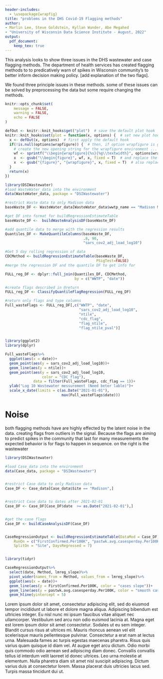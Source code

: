 ```yaml
---
header-includes:
  - \usepackage{wrapfig}
title: "problems in the DHS Covid-19 Flagging methods"
author:
- Marlin Lee, Steve Goldstein, Kyllan Wunder, Abe Megahed
- "University of Wisconsin Data Science Institute - August, 2022"
output:
  pdf_document:
    keep_tex: true
---
```


This analysis looks to show three issues in the DHS wastewater and case flagging methods.
The department of health services has created flagging methods to to predicatively warn of 
spikes in Wisconsin community's to better inform decision making policy. 
[add explanation of the two flags].

We found three principle issues in these methods. some of these issues can be solved 
by preprocessing the data but some require changing the methods.

```r
knitr::opts_chunk$set(
	message = FALSE,
	warning = FALSE,
	echo = FALSE
)

defOut <- knitr::knit_hooks$get("plot")  # save the default plot hook 
knitr::knit_hooks$set(plot = function(x, options) {  # set new plot hook ...
  x <- defOut(x, options)  # first apply the default hook
  if(!is.null(options$wrapfigure)) {  # then, if option wrapfigure is given ...
    # create the new opening string for the wrapfigure environment ...
    wf <- sprintf("\\begin{wrapfigure}{%s}{%g\\textwidth}", options$wrapfigure[[1]], options$wrapfigure[[2]])
    x  <- gsub("\\begin{figure}", wf, x, fixed = T)  # and replace the default one with it.
    x  <- gsub("{figure}", "{wrapfigure}", x, fixed = T)  # also replace the environment ending
  }
  return(x)
})
```

```r
library(DSIWastewater)
#load WasteWater_data into the environment
data(WasteWater_data, package = "DSIWastewater")

#restrict Waste data to only Madison data
baseWaste_DF <- WasteWater_data[WasteWater_data$wwtp_name == "Madison MSD WWTF",]

#get DF into format for buildRegressionEstimateTable
baseWaste_DF <-  buildWasteAnalysisDF(baseWaste_DF)

#add quantile data to merge with the regression results
Quantiles_DF <- MakeQuantileColumns(baseWaste_DF,
                                    .8, 90,
                                    "sars_cov2_adj_load_log10")

#Get 5 day rolling regression of data
CDCMethod <- buildRegressionEstimateTable(baseWaste_DF, 
                                          PSigTest=FALSE)
#merge the regression DF and the quantile DF to get info for 

FULL_reg_DF <- dplyr::full_join(Quantiles_DF, CDCMethod,
                                by = c("WWTP", "date"))

#create flags described in @return
FULL_reg_DF <- ClassifyQuantileFlagRegression(FULL_reg_DF)

#return only flags and type columns 
Full_wasteFlags <- FULL_reg_DF[,c("WWTP", "date", 
                                  "sars_cov2_adj_load_log10",
                                  "ntile",
                                  "cdc_flag",
                                  "flag_ntile",
                                  "flag_ntile_pval")]


library(ggplot2)
library(dplyr)

Full_wasteFlags%>%
  ggplot(aes(x = date))+
  geom_point(aes(y = sars_cov2_adj_load_log10))+
  geom_line(aes(y = ntile))+
  geom_point(aes(y = sars_cov2_adj_load_log10,
                 color = "CDC flag"), 
             data = filter(Full_wasteFlags, cdc_flag == 1))+
  ylab("Log 10 Wastewater messurement (Need beter lable)")+
  scale_x_date(limits = c(as.Date("2021-01-01"),
                          max(Full_wasteFlags$date)))
```

# Noise

both flagging methods have are highly effected by the latent noise in the data. creating flags
from outliers in the signal. Because the flags are aiming to predict spikes in the community that
last for many measurements the expected behavior is for flags to happen in sequence. on the right is the wastewater

```r
library(DSIWastewater)

#load Case_data into the environment
data(Case_data, package = "DSIWastewater")


#restrict Case data to only Madison data
Case_DF <- Case_data[Case_data$Site == "Madison",]


#restrict Case data to dates after 2021-02-01
Case_DF <- Case_DF[Case_DF$date  >= as.Date("2021-02-01"),]


#get the case flags
Case_DF <- buildCaseAnalysisDF(Case_DF)


CaseRegressionOutput <- buildRegressionEstimateTable(DataMod = Case_DF, 
    RunOn = c("FirstConfirmed.Per100K", "pastwk.avg.casesperday.Per100K"),
    SplitOn = "Site", DaysRegressed = 7)


library(tidyr)

CaseRegressionOutput%>%
  select(date, Method, lmreg_slope)%>%
  pivot_wider(names_from = Method, values_from = lmreg_slope)%>%
  ggplot(aes(x = date))+
  geom_line(aes(y = FirstConfirmed.Per100K, color = "cases slope"))+
  geom_line(aes(y = pastwk.avg.casesperday.Per100K, color = "smooth cases slope"))+
  geom_hline(yintercept = 5)
```
Lorem ipsum dolor sit amet, consectetur adipiscing elit, sed do eiusmod tempor incididunt ut labore et dolore magna aliqua. Adipiscing bibendum est ultricies integer. Eu nisl nunc mi ipsum faucibus vitae aliquet nec ullamcorper. Vestibulum sed arcu non odio euismod lacinia at. Magna eget est lorem ipsum dolor sit amet consectetur. Sodales ut eu sem integer. Blandit cursus risus at ultrices mi. Mauris rhoncus aenean vel elit scelerisque mauris pellentesque pulvinar. Consectetur a erat nam at lectus urna. Malesuada fames ac turpis egestas maecenas pharetra. Risus quis varius quam quisque id diam vel. At augue eget arcu dictum. Odio morbi quis commodo odio aenean sed adipiscing diam donec. Convallis convallis tellus id interdum velit laoreet id donec ultrices. Leo urna molestie at elementum. Nulla pharetra diam sit amet nisl suscipit adipiscing. Dictum varius duis at consectetur lorem. Massa placerat duis ultricies lacus sed. Turpis massa tincidunt dui ut.